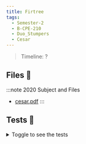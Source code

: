 ```yaml
---
title: Firtree
tags:
  - Semester-2
  - B-CPE-210
  - Duo_Stumpers
  - Cesar
---
```

> Timeline: ?


## Files 📂

:::note 2020 Subject and Files
- [cesar.pdf](https://github.com/Studio-17/Epitech-Subjects/raw/main/Semester-2/B-CPE-210/Duo_Stumpers/Cesar/cesar.pdf)
:::

## Tests 🤖
<details>
  <summary>Toggle to see the tests</summary>
  <div>
Yo
  </div>
</details>

